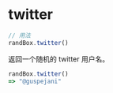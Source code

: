 # twitter

```js
// 用法
randBox.twitter()
```

返回一个随机的 twitter 用户名。

```js
randBox.twitter()
=> "@guspejani"
```
